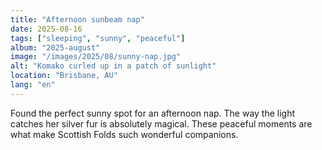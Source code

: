 ```yaml
---
title: "Afternoon sunbeam nap"
date: 2025-08-16
tags: ["sleeping", "sunny", "peaceful"]
album: "2025-august"
image: "/images/2025/08/sunny-nap.jpg"
alt: "Komako curled up in a patch of sunlight"
location: "Brisbane, AU"
lang: "en"
---
```


Found the perfect sunny spot for an afternoon nap. The way the light catches her silver fur is absolutely magical. These peaceful moments are what make Scottish Folds such wonderful companions.